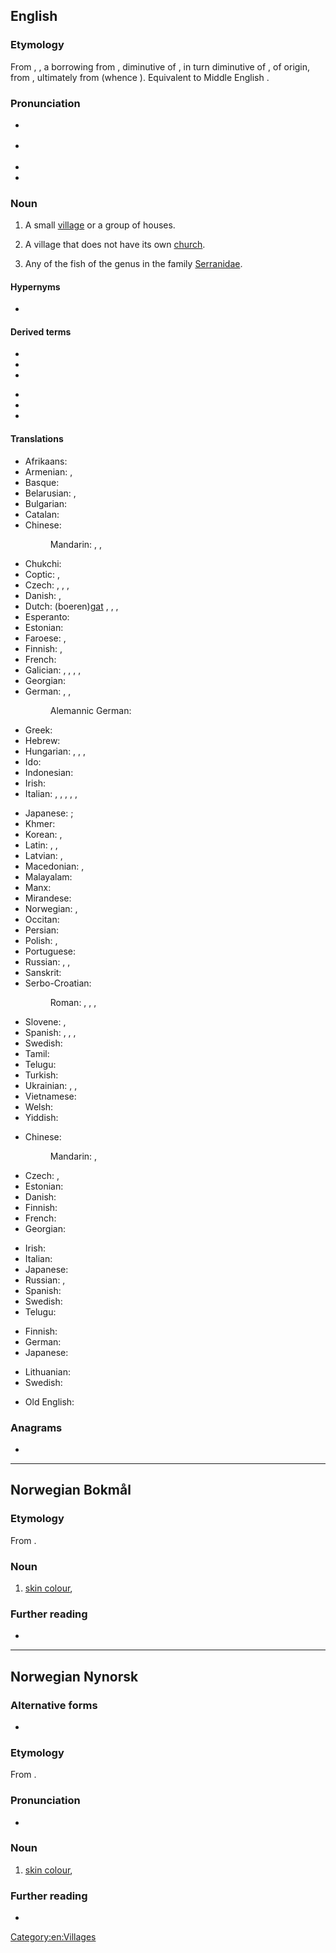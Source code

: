{{also|Hamlet|HAMLET}}
==English==
{{wikipedia|Hamlet (place)}}

===Etymology===
From {{inh|en|enm|hamlet}}, {{m|enm|hamelet}}, a borrowing from {{der|en|fro|hamelet}}, diminutive of {{der|en|fro|hamel}}, in turn diminutive of {{der|en|fro|ham}}, of {{der|en|gem}} origin, from {{der|en|frk|*haim}}, ultimately from {{der|en|gem-pro|*haimaz}} (whence {{m+|en|home}}). Equivalent to Middle English {{suf|enm|ham|let|t1=home, village|t2=small}}.

===Pronunciation===
* {{a|UK}} {{IPA|en|/ˈhæm.lɪt/}}<!--compare https://www.collinsdictionary.com/dictionary/english/hamlet-->
* {{a|US}} {{IPA|en|/ˈhæm.lət/}}
* {{audio|en|LL-Q1860 (eng)-Vealhurl-hamlet.wav |Audio (UK)}}
* {{homophones|en|Hamlet}}

===Noun===
{{en-noun}}

# A small [[village]] or a group of houses.
#: {{syn|en|thorp}}
# {{lb|en|British}} A village that does not have its own [[church]].
# Any of the fish of the genus {{taxlink|Hypoplectrus|genus}} in the family [[Serranidae]].

====Hypernyms====
* {{sense|small village}} {{l|en|settlement}}

====Derived terms====
{{top2}}
* {{l|en|Clint cum Hamlets}}
* {{l|en|Dawley Hamlets}}
* {{l|en|Holsworthy Hamlets}}
{{mid}}
* {{l|en|Okehampton Hamlets}}
* {{l|en|Stockley Hamlet}}
* {{l|en|Tower Hamlets}}
{{bottom}}

====Translations====
{{trans-top|small village}}
* Afrikaans: {{t+|af|gehug}}
* Armenian: {{t+|hy|շեն}}, {{t+|hy|գյուղակ}}
* Basque: {{t|eu|herrixka}}
* Belarusian: {{t|be|вёсачка|f}}, {{t|be|ху́тар|m}}
* Bulgarian: {{t|bg|селце́|n}}
* Catalan: {{t|ca|poblet|m}}
* Chinese:
*: Mandarin: {{t+|cmn|村莊}}, {{t+|cmn|村庄|tr=cūnzhuāng}}, {{t|cmn|小村|tr=xiǎocūn}}
* Chukchi: {{t|ckt|нымным|tr=nymnym}}
* Coptic: {{t|cop|ϫⲉⲫⲣⲟ|m}}, {{t|cop|ⲉⲡⲟⲓⲕⲓⲟⲛ|m}}
* Czech: {{t+|cs|osada|f}}, {{t+|cs|víska|f}}, {{t|cs|dědinka|f}}, {{t+|cs|kolonie|f}}
* Danish: {{t+|da|landsby}},{{t|da|bygd}}
* Dutch: (boeren)[[gat]] {{g|n}}, {{t+|nl|gehucht|n}}, {{t+|nl|negorij}}, {{t+|nl|uithoek}}
* Esperanto: {{t|eo|vilaĝeto}}
* Estonian: {{t+|et|küla}}
* Faroese: {{t|fo|bygd|f}}, {{t|fo|smábygd|f}}
* Finnish: {{t+|fi|pikkukylä}}, {{t+|fi|kyläpahanen}}
* French: {{t+|fr|hameau|m}}
* Galician: {{t+|gl|aldea|f}}, {{t+|gl|lugar|m}}, {{t|gl|vilar|m}}, {{t|gl|casal|m}}, {{t|gl|poubea|f}}
* Georgian: {{t|ka|სოფელი}}
* German: {{t+|de|Weiler|m}}, {{t+|de|Dorf|n}}, {{qualifier|pejorative}} {{t+|de|Kaff|n}}
*: Alemannic German: {{t|gsw|Wihr}}
* Greek: {{t+|el|χωριουδάκι|n}}
* Hebrew: {{t|he|כפרון|m|tr=kfarón|alt=כפרון \ פַּרְוָן}}
* Hungarian: {{q|administrative terms}} {{t|hu|törpefalu}}, {{t|hu|aprófalu}}, {{q|informal}} {{t+|hu|falucska}}, {{q|esp. farmstead}} {{t+|hu|tanya}}
* Ido: {{t+|io|vilajeto}}
* Indonesian: {{t+|id|kampung}}
* Irish: {{t|ga|gráig|f}}
* Italian: {{t+|it|casale|m}}, {{t+|it|località|f}}, {{t+|it|villaggio|m}}, {{t+|it|frazione|f}}, {{t+|it|borgata|f}}, {{t+|it|borgo|m}}
{{trans-mid}}
* Japanese: {{qualifier|a small village}} {{t+|ja|村落|tr=sonraku}}; {{qualifier|a group of houses}} {{t+|ja|集落|tr=shūraku}}
* Khmer: {{t|km|កូនភូមិ|tr=koun phuum}}
* Korean: {{t+|ko|촌락}}, {{t+|ko|마을}}
* Latin: {{t+|la|vīcus|m}}, {{t|la|vīculus|m}},
* Latvian: {{t+|lv|sādža|f}}, {{t|lv|ciems|m}}
* Macedonian: {{t|mk|заселок|m}}, {{t|mk|селце|n}}
* Malayalam: {{t-needed|ml}}
* Manx: {{t|gv|balley beg|m}}
* Mirandese: {{t|mwl|aldé|f}}
* Norwegian: {{t+|no|landsby}}, {{t+|no|grend}}
* Occitan: {{t+|oc|masatge}}
* Persian: {{t+|fa|دهکده|tr=dehkade}}
* Polish: {{t+|pl|przysiółek|m}}, {{t+|pl|sioło|n}}
* Portuguese: {{t+|pt|aldeia|f}}
* Russian: {{t+|ru|дереву́шка|f}}, {{t+|ru|ху́тор|m}}, {{t+|ru|сельцо́|n}}
* Sanskrit: {{t+|sa|ग्राम|m}}
* Serbo-Croatian:
*: Roman: {{t|sh|zaseok|m}}, {{t+|sh|naselje|n}}, {{t+|sh|seoce|n}}, {{t+|sh|zaselak|m}}
* Slovene: {{t|sl|vasica|f}}, {{t|sl|zaselek|m}}
* Spanish: {{t|es|aldehuela|f}}, {{t+|es|caserío|m}}, {{t+|es|aldea|f}}, {{t|es|villar|m}}
* Swedish: {{t+|sv|by|c}}
* Tamil: {{t-needed|ta}}
* Telugu: {{t+|te|పల్లెటూరు}}
* Turkish: {{t+|tr|mezra}}
* Ukrainian: {{t|uk|сільце́|n}}, {{t|uk|присі́лочок|m}}, {{t|uk|ху́тір|m}}
* Vietnamese: {{t+|vi|xóm}}
* Welsh: {{t|cy|[[pentref]] [[bach]]|m}}
* Yiddish: {{t|yi|דערפֿל|n}}
{{trans-bottom}}

{{trans-top|village without its own church}}
* Chinese:
*: Mandarin: {{t|cmn|部落無教會的小村莊}}, {{t|cmn|部落无教会的小村庄|tr=bùluò wú jiāohuì de xiǎo cūnzhuāng}}
* Czech: {{t+|cs|vesnička|f}}, {{t+|cs|dědina|f}}
* Estonian: {{t+|et|küla}}
* Danish: {{t|da|bygd}}
* Finnish: {{t+|fi|kylä}} {{q|as opposed to kirkonkylä}}
* French: {{t+|fr|hameau|m}}
* Georgian: {{t|ka|სოფელი}}
{{trans-mid}}
* Irish: {{t|ga|gráig|f}}
* Italian: {{t+|it|casale|m}}
* Japanese: {{qualifier|used to describe such European villages}} {{t|ja|小村|tr=こむら, komura}}
* Russian: {{t+|ru|дере́вня|f}}, {{t+|ru|ху́тор|m}}
* Spanish: {{t+|es|aldea|f}}
* Swedish: {{t+|sv|by|c}}
* Telugu: {{t+|te|పల్లె}}
{{trans-bottom}}

{{trans-top|fish}}
* Finnish: {{t|fi|Hypoplectrus|alt=''Hypoplectrus''}}
* German: {{t|de|Hamletbarsche}}
* Japanese: {{t|ja|ハムレット|tr=hamuretto}}
{{trans-mid}}
* Lithuanian: {{t|lt|vakos}}
* Swedish: {{t|sv|hypoplectrus}}
{{trans-bottom}}

{{checktrans-top}}
* Old English: {{t-needed|ang}}
{{trans-mid}}
{{trans-bottom}}

===Anagrams===
* {{anagrams|en|a=aehlmt|Eltham|Lathem|Thelma|methal}}

[[Category:en:Villages]]

----

==Norwegian Bokmål==

===Etymology===
From {{af|nb|ham|t1=skin|let|t2=colour}}.

===Noun===
{{nb-noun-m1}}

# [[skin colour]], {{l|en|complexion}}
#: {{syn|nb|hudfarge}}
#: {{ux|nb|Han var mørk i '''hamleten'''.|inline=1|His '''skin colour''' was dark.}}

===Further reading===
* {{R:Dokpro|lang=nb}}

----

==Norwegian Nynorsk==

===Alternative forms===
* {{alter|nn|hamlett}}

===Etymology===
From {{af|nn|ham|t1=skin|let|t2=colour}}.

===Pronunciation===
* {{IPA|nn|/²ha(ː)mleːt/}}

===Noun===
{{nn-noun-m2}}

# [[skin colour]], {{l|en|complexion}}

===Further reading===
* {{R:Dokpro|lang=nn}}